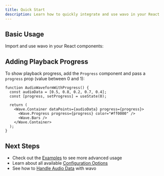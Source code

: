 ```yaml
---
title: Quick Start
description: Learn how to quickly integrate and use wavo in your React application
---
```



## Basic Usage

Import and use wavo in your React components:

<DemoCard class="p-0" code={importedCode} lang="ts" title="BasicWaveform.tsx">
  <BasicWaveform client:load />
</DemoCard>

<div className="w-full flex text-gray-400 dark:text-gray-300">

</div>

## Adding Playback Progress

To show playback progress, add the `Progress` component and pass a `progress` prop (value between 0 and 1):

```tsx
function AudioWaveformWithProgress() {
  const audioData = [0.5, 0.8, 0.2, 0.7, 0.4];
  const [progress, setProgress] = useState(0);

  return (
    <Wave.Container dataPoints={audioData} progress={progress}>
      <Wave.Progress progress={progress} color="#ff0000" />
      <Wave.Bars />
    </Wave.Container>
  );
}
```

## Next Steps

- Check out the [Examples](/guides/examples) to see more advanced usage
- Learn about all available [Configuration Options](/guides/configuration)
- See how to [Handle Audio Data](/guides/audio-data) with wavo
